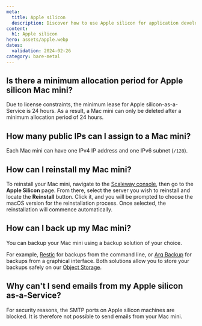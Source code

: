 ```yaml
---
meta:
  title: Apple silicon
  description: Discover how to use Apple silicon for application development.
content:
  h1: Apple silicon 
hero: assets/apple.webp
dates:
  validation: 2024-02-26
category: bare-metal
---
```


## Is there a minimum allocation period for Apple silicon Mac mini?
Due to license constraints, the minimum lease for Apple silicon-as-a-Service is 24 hours.
As a result, a Mac mini can only be deleted after a minimum allocation period of 24 hours.

## How many public IPs can I assign to a Mac mini?
Each Mac mini can have one IPv4 IP address and one IPv6 subnet (`/128`).

## How can I reinstall my Mac mini?
To reinstall your Mac mini, navigate to the [Scaleway console](https://console.scaleway.com/), then go to the **Apple Silicon** page. 
From there, select the server you wish to reinstall and locate the **Reinstall** button.
Click it, and you will be prompted to choose the macOS version for the reinstallation process.
Once selected, the reinstallation will commence automatically.

## How can I back up my Mac mini?
You can backup your Mac mini using a backup solution of your choice.

For example, [Restic](/tutorials/restic-s3-backup/) for backups from the command line, or [Arq Backup](/tutorials/arqbackup-pc-mac/) for backups from a graphical interface. Both solutions allow you to store your backups safely on our [Object Storage](/storage/object/quickstart/).

## Why can't I send emails from my Apple silicon as-a-Service?
For security reasons, the SMTP ports on Apple silicon machines are blocked. It is therefore not possible to send emails from your Mac mini.
